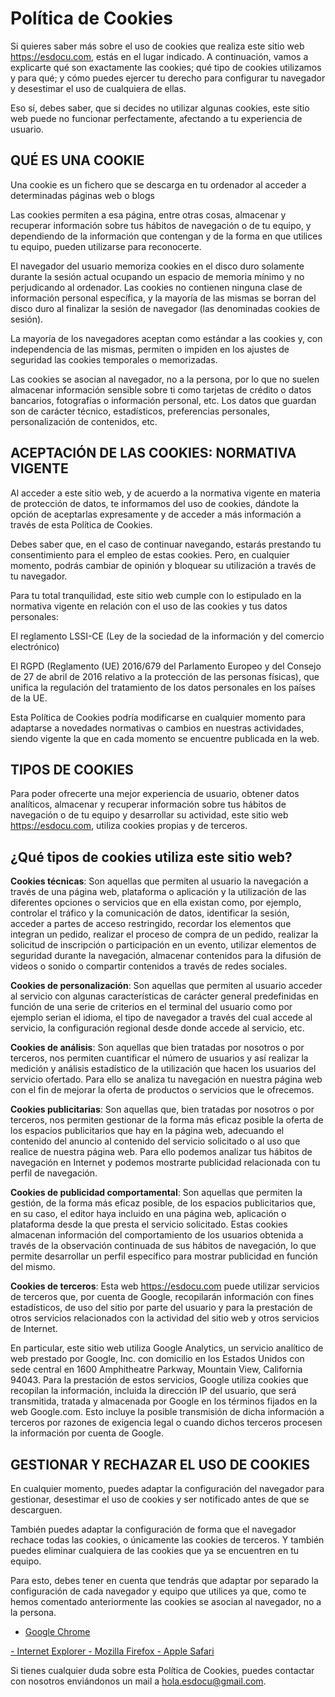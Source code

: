 # Política de Cookies

Si quieres saber más sobre el uso de cookies que realiza este sitio web
https://esdocu.com, estás en el lugar indicado. A continuación, vamos a explicarte qué
son exactamente las cookies; qué tipo de cookies utilizamos y para qué; y cómo puedes
ejercer tu derecho para configurar tu navegador y desestimar el uso de cualquiera de
ellas.

Eso sí, debes saber, que si decides no utilizar algunas cookies, este sitio web puede no
funcionar perfectamente, afectando a tu experiencia de usuario.

## QUÉ ES UNA COOKIE

Una cookie es un fichero que se descarga en tu ordenador al acceder a determinadas páginas web o blogs

Las cookies permiten a esa página, entre otras cosas, almacenar y recuperar información
sobre tus hábitos de navegación o de tu equipo, y dependiendo de la información que
contengan y de la forma en que utilices tu equipo, pueden utilizarse para reconocerte.

El navegador del usuario memoriza cookies en el disco duro solamente durante la sesión
actual ocupando un espacio de memoria mínimo y no perjudicando al ordenador. Las cookies
no contienen ninguna clase de información personal específica, y la mayoría de las
mismas se borran del disco duro al finalizar la sesión de navegador (las denominadas
cookies de sesión).

La mayoría de los navegadores aceptan como estándar a las cookies y, con independencia
de las mismas, permiten o impiden en los ajustes de seguridad las cookies temporales o
memorizadas.

Las cookies se asocian al navegador, no a la persona, por lo que no suelen almacenar
información sensible sobre ti como tarjetas de crédito o datos bancarios, fotografías o
información personal, etc. Los datos que guardan son de carácter técnico, estadísticos,
preferencias personales, personalización de contenidos, etc.

## ACEPTACIÓN DE LAS COOKIES: NORMATIVA VIGENTE

Al acceder a este sitio web, y de acuerdo a la normativa vigente en materia de
protección de datos, te informamos del uso de cookies, dándote la opción de aceptarlas
expresamente y de acceder a más información a través de esta Política de Cookies.

Debes saber que, en el caso de continuar navegando, estarás prestando tu consentimiento
para el empleo de estas cookies. Pero, en cualquier momento, podrás cambiar de opinión y
bloquear su utilización a través de tu navegador.

Para tu total tranquilidad, este sitio web cumple con lo estipulado en la normativa
vigente en relación con el uso de las cookies y tus datos personales:

El reglamento LSSI-CE (Ley de la sociedad de la información y del comercio electrónico)

El RGPD (Reglamento (UE) 2016/679 del Parlamento Europeo y del Consejo de 27 de abril de
2016 relativo a la protección de las personas físicas), que unifica la regulación del
tratamiento de los datos personales en los países de la UE.

Esta Política de Cookies podría modificarse en cualquier momento para adaptarse a
novedades normativas o cambios en nuestras actividades, siendo vigente la que en cada
momento se encuentre publicada en la web.

## TIPOS DE COOKIES

Para poder ofrecerte una mejor experiencia de usuario, obtener datos analíticos,
almacenar y recuperar información sobre tus hábitos de navegación o de tu equipo y
desarrollar su actividad, este sitio web https://esdocu.com, utiliza cookies propias y
de terceros.

## ¿Qué tipos de cookies utiliza este sitio web?

<strong>Cookies técnicas</strong>: Son aquellas que permiten al usuario la navegación a
través de una página web, plataforma o aplicación y la utilización de las diferentes
opciones o servicios que en ella existan como, por ejemplo, controlar el tráfico y la
comunicación de datos, identificar la sesión, acceder a partes de acceso restringido,
recordar los elementos que integran un pedido, realizar el proceso de compra de un
pedido, realizar la solicitud de inscripción o participación en un evento, utilizar
elementos de seguridad durante la navegación, almacenar contenidos para la difusión de
videos o sonido o compartir contenidos a través de redes sociales.

<strong>Cookies de personalización</strong>: Son aquellas que permiten al usuario
acceder al servicio con algunas características de carácter general predefinidas en
función de una serie de criterios en el terminal del usuario como por ejemplo serian el
idioma, el tipo de navegador a través del cual accede al servicio, la configuración
regional desde donde accede al servicio, etc.

<strong>Cookies de análisis</strong>: Son aquellas que bien tratadas por nosotros o por
terceros, nos permiten cuantificar el número de usuarios y así realizar la medición y
análisis estadístico de la utilización que hacen los usuarios del servicio ofertado.
Para ello se analiza tu navegación en nuestra página web con el fin de mejorar la oferta
de productos o servicios que le ofrecemos.

<strong>Cookies publicitarias</strong>: Son aquellas que, bien tratadas por nosotros o
por terceros, nos permiten gestionar de la forma más eficaz posible la oferta de los
espacios publicitarios que hay en la página web, adecuando el contenido del anuncio al
contenido del servicio solicitado o al uso que realice de nuestra página web. Para ello
podemos analizar tus hábitos de navegación en Internet y podemos mostrarte publicidad
relacionada con tu perfil de navegación.

<strong>Cookies de publicidad comportamental</strong>: Son aquellas que permiten la
gestión, de la forma más eficaz posible, de los espacios publicitarios que, en su caso,
el editor haya incluido en una página web, aplicación o plataforma desde la que presta
el servicio solicitado. Estas cookies almacenan información del comportamiento de los
usuarios obtenida a través de la observación continuada de sus hábitos de navegación, lo
que permite desarrollar un perfil específico para mostrar publicidad en función del
mismo.

<strong>Cookies de terceros</strong>: Esta web https://esdocu.com puede utilizar
servicios de terceros que, por cuenta de Google, recopilarán información con fines
estadísticos, de uso del sitio por parte del usuario y para la prestación de otros
servicios relacionados con la actividad del sitio web y otros servicios de Internet.

En particular, este sitio web utiliza Google Analytics, un servicio analítico de web
prestado por Google, Inc. con domicilio en los Estados Unidos con sede central en 1600
Amphitheatre Parkway, Mountain View, California 94043. Para la prestación de estos
servicios, Google utiliza cookies que recopilan la información, incluida la dirección IP
del usuario, que será transmitida, tratada y almacenada por Google en los términos
fijados en la web Google.com. Esto incluye la posible transmisión de dicha información a
terceros por razones de exigencia legal o cuando dichos terceros procesen la información
por cuenta de Google.

## GESTIONAR Y RECHAZAR EL USO DE COOKIES

En cualquier momento, puedes adaptar la configuración del navegador para gestionar,
desestimar el uso de cookies y ser notificado antes de que se descarguen.

También puedes adaptar la configuración de forma que el navegador rechace todas las
cookies, o únicamente las cookies de terceros. Y también puedes eliminar cualquiera de
las cookies que ya se encuentren en tu equipo.

Para esto, debes tener en cuenta que tendrás que adaptar por separado la configuración
de cada navegador y equipo que utilices ya que, como te hemos comentado anteriormente
las cookies se asocian al navegador, no a la persona.
<br/>
<a className="text-blue-500" href="https://support.google.com/chrome/answer/95647?hl=es-419" target="_blank" rel="noreferrer">
- Google Chrome
</a>

<a className="text-blue-500" href="https://support.microsoft.com/es-es/help/17442/windows-internet-explorer-delete-manage-cookies#ie=ie-10" target="_blank" rel="noreferrer" >
- Internet Explorer
</a>

<a className="text-blue-500" href="https://support.mozilla.org/es/kb/habilitar-y-deshabilitar-cookies-sitios-web-rastrear-preferencias?redirectlocale=es&redirectslug=habilitar-y-deshabilitar-cookies-que-los-sitios-we" target="_blank" rel="noreferrer">
- Mozilla Firefox
</a>

<a className="text-blue-500" href="https://support.apple.com/es-es/HT201265" target="_blank" rel="noreferrer">
- Apple Safari
</a>

Si tienes cualquier duda sobre esta Política de Cookies, puedes contactar con nosotros
enviándonos un mail a hola.esdocu@gmail.com.
